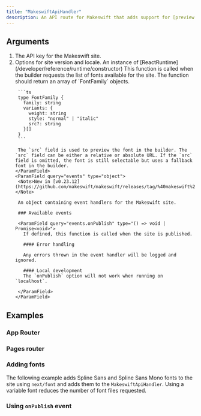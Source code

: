 ```yaml
---
title: "MakeswiftApiHandler"
description: An API route for Makeswift that adds support for [preview mode](https://nextjs.org/docs/pages/building-your-application/configuring/preview-mode), [on-demand revalidation](https://nextjs.org/docs/pages/building-your-application/data-fetching/incremental-static-regeneration#on-demand-revalidation), and other features that make Makeswift work seamlessly with your Next.js app.
---
```



## Arguments

1. <ParamField query="apiKey" type="string" required>
     The API key for the Makeswift site.
   </ParamField>
2. <ParamField query="options" type="object" required>
     Options for site version and locale.
     <Expandable>
       <ParamField query="runtime" type="ReactRuntime" required>
         An instance of [ReactRuntime](/developer/reference/runtime/constructor)
       </ParamField>
       <ParamField query="getFonts" type="() => FontFamily[]">
        This function is called when the builder requests the list of fonts available for the site. The function should return an array of `FontFamily` objects.

        ```ts
        type FontFamily {
          family: string
          variants: {
            weight: string
            style: "normal" | "italic"
            src?: string
          }[]
        }
        ```

        The `src` field is used to preview the font in the builder. The `src` field can be either a relative or absolute URL. If the `src` field is omitted, the font is still selectable but uses a fallback font in the builder.
       </ParamField>
       <ParamField query="events" type="object">
        <Note>New in [v0.23.12](https://github.com/makeswift/makeswift/releases/tag/%40makeswift%2Fruntime%400.23.12)</Note>
  
        An object containing event handlers for the Makeswift site.

        ### Available events

        <ParamField query="events.onPublish" type="() => void | Promise<void>">
          If defined, this function is called when the site is published.

          #### Error handling
          
          Any errors thrown in the event handler will be logged and ignored.

          #### Local development
          The `onPublish` option will not work when running on `localhost`.
          
        </ParamField>
       </ParamField>
     </Expandable>
   </ParamField>

## Examples

### App Router

<AppApiHandlerExample />

### Pages router

<PagesApiHandlerExample />

### Adding fonts

The following example adds Spline Sans and Spline Sans Mono fonts to the site using `next/font` and adds them to the `MakeswiftApiHandler`. Using a variable font reduces the number of font files requested.

<FontsExample />

### Using `onPublish` event

<OnPublishExample />
